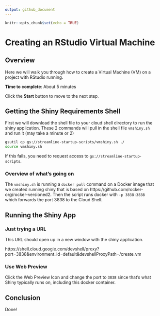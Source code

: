 ```yaml
---
output: github_document
---
```


```r
knitr::opts_chunk$set(echo = TRUE)
```

# Creating an RStudio Virtual Machine

## Overview

Here we will walk you through how to create a Virtual Machine (VM) on a project with RStudio running.

**Time to complete**: About 5 minutes

Click the **Start** button to move to the next step.


## Getting the Shiny Requirements Shell

First we will download the shell file to your cloud shell directory to run the shiny application.  These 2 commands will pull in the shell file `vmshiny.sh` and run it (may take a minute or 2)

```bash
gsutil cp gs://streamline-startup-scripts/vmshiny.sh ./
source vmshiny.sh
```

If this fails, you need to request access to `gs://streamline-startup-scripts`.

### Overview of what's going on

The `vmshiny.sh` is running a `docker pull` command on a Docker image that we created running shiny that is based on https://github.com/rocker-org/rocker-versioned2.  Then the script runs docker with `-p 3838:3838` which forwards the port 3838 to the Cloud Shell.

## Running the Shiny App


### Just trying a URL

This URL should open up in a new window with the shiny application.

https://shell.cloud.google.com/devshell/proxy?port=3838&environment_id=default&devshellProxyPath=/create_vm

### Use Web Preview

Click the Web Preview Icon <walkthrough-web-preview-icon></walkthrough-web-preview-icon> and 
change the port to `3838` since that's what Shiny typically runs on, including this docker container.



## Conclusion

Done!





